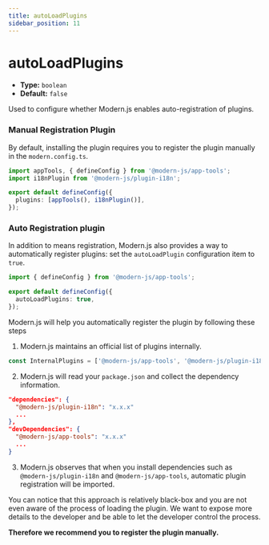 ```yaml
---
title: autoLoadPlugins
sidebar_position: 11
---
```

# autoLoadPlugins

- **Type:** `boolean`
- **Default:** `false`

Used to configure whether Modern.js enables auto-registration of plugins.

### Manual Registration Plugin

By default, installing the plugin requires you to register the plugin manually in the `modern.config.ts`.

```ts title="modern.config.ts"
import appTools, { defineConfig } from '@modern-js/app-tools';
import i18nPlugin from '@modern-js/plugin-i18n';

export default defineConfig({
  plugins: [appTools(), i18nPlugin()],
});
```

### Auto Registration plugin

In addition to means registration, Modern.js also provides a way to automatically register plugins: set the `autoLoadPlugin` configuration item to `true`.

```ts title="modern.config.ts"
import { defineConfig } from '@modern-js/app-tools';

export default defineConfig({
  autoLoadPlugins: true,
});
```

Modern.js will help you automatically register the plugin by following these steps

1. Modern.js maintains an official list of plugins internally.

```js
const InternalPlugins = ['@modern-js/app-tools', '@modern-js/plugin-i18n', ...];
```

2. Modern.js will read your `package.json` and collect the dependency information.

```json title="package.json"
"dependencies": {
  "@modern-js/plugin-i18n": "x.x.x"
  ...
},
"devDependencies": {
  "@modern-js/app-tools": "x.x.x"
  ...
}
```

3. Modern.js observes that when you install dependencies such as `@modern-js/plugin-i18n` and `@modern-js/app-tools`, automatic plugin registration will be imported.

You can notice that this approach is relatively black-box and you are not even aware of the process of loading the plugin. We want to expose more details to the developer and be able to let the developer control the process.

**Therefore we recommend you to register the plugin manually.**
